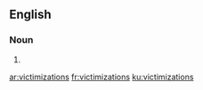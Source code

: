 
==English==

===Noun===
{{head|en|plural}}

# {{plural of|victimization|lang=en}}

[[ar:victimizations]]
[[fr:victimizations]]
[[ku:victimizations]]